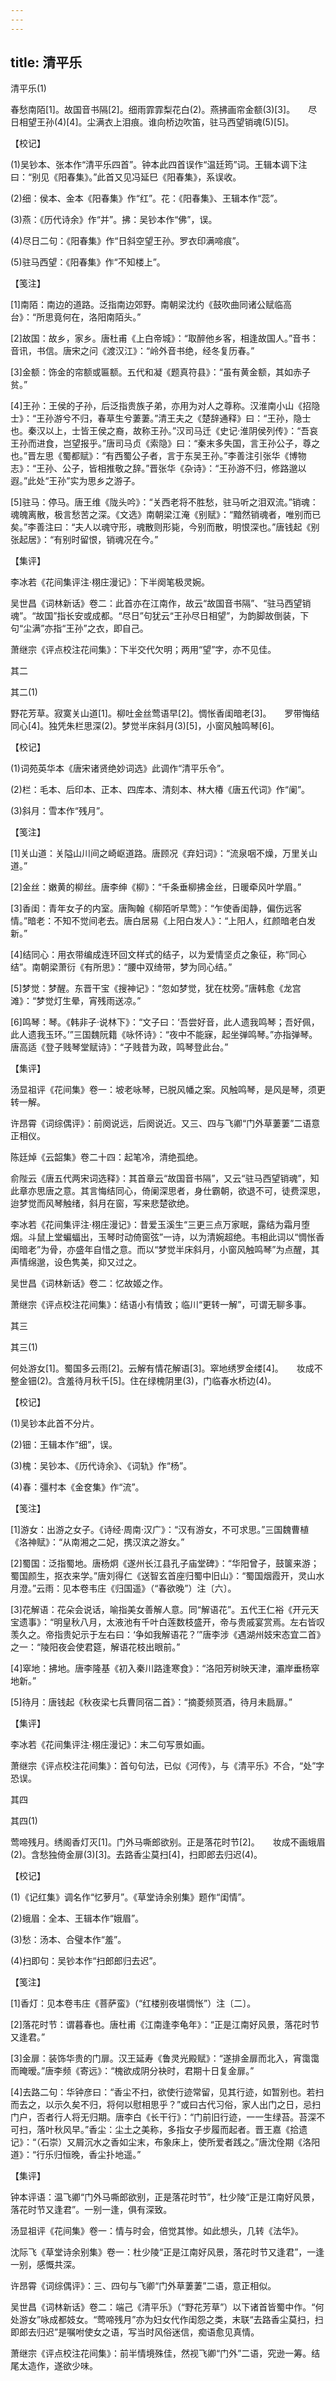```yaml
---
---
---
```

title: 清平乐
---



清平乐(1)


春愁南陌[1]。故国音书隔[2]。细雨霏霏梨花白(2)。燕拂画帘金额(3)[3]。　　尽日相望王孙(4)[4]。尘满衣上泪痕。谁向桥边吹笛，驻马西望销魂(5)[5]。





【校记】


(1)吴钞本、张本作“清平乐四首”。钟本此四首误作“温廷筠”词。王辑本调下注曰：“别见《阳春集》。”此首又见冯延巳《阳春集》，系误收。

(2)细：侯本、金本《阳春集》作“红”。花：《阳春集》、王辑本作“蕊”。

(3)燕：《历代诗余》作“并”。拂：吴钞本作“佛”，误。

(4)尽日二句：《阳春集》作“日斜空望王孙。罗衣印满啼痕”。

(5)驻马西望：《阳春集》作“不知楼上”。





【笺注】


[1]南陌：南边的道路。泛指南边郊野。南朝梁沈约《鼓吹曲同诸公赋临高台》：“所思竟何在，洛阳南陌头。”

[2]故国：故乡，家乡。唐杜甫《上白帝城》：“取醉他乡客，相逢故国人。”音书：音讯，书信。唐宋之问《渡汉江》：“岭外音书绝，经冬复历春。”

[3]金额：饰金的帘额或匾额。五代和凝《题真符县》：“虽有黄金额，其如赤子贫。”

[4]王孙：王侯的子孙，后泛指贵族子弟，亦用为对人之尊称。汉淮南小山《招隐士》：“王孙游兮不归，春草生兮萋萋。”清王夫之《楚辞通释》曰：“王孙，隐士也。秦汉以上，士皆王侯之裔，故称王孙。”汉司马迁《史记·淮阴侯列传》：“吾哀王孙而进食，岂望报乎。”唐司马贞《索隐》曰：“秦末多失国，言王孙公子，尊之也。”晋左思《蜀都赋》：“有西蜀公子者，言于东吴王孙。”李善注引张华《博物志》：“王孙、公子，皆相推敬之辞。”晋张华《杂诗》：“王孙游不归，修路邈以遐。”此处“王孙”实为思乡之游子。

[5]驻马：停马。唐王维《陇头吟》：“关西老将不胜愁，驻马听之泪双流。”销魂：魂魄离散，极言愁苦之深。《文选》南朝梁江淹《别赋》：“黯然销魂者，唯别而已矣。”李善注曰：“夫人以魂守形，魂散则形毙，今别而散，明恨深也。”唐钱起《别张起居》：“有别时留恨，销魂况在今。”





【集评】


李冰若《花间集评注·栩庄漫记》：下半阕笔极灵婉。

吴世昌《词林新话》卷二：此首亦在江南作，故云“故国音书隔”、“驻马西望销魂”。“故国”指长安或成都。“尽日”句犹云“王孙尽日相望”，为韵脚故倒装，下句“尘满”亦指“王孙”之衣，即自己。

萧继宗《评点校注花间集》：下半交代欠明；两用“望”字，亦不见佳。





其二

其二(1)


野花芳草。寂寞关山道[1]。柳吐金丝莺语早[2]。惆怅香闺暗老[3]。　　罗带悔结同心[4]。独凭朱栏思深(2)。梦觉半床斜月(3)[5]，小窗风触鸣琴[6]。





【校记】


(1)词苑英华本《唐宋诸贤绝妙词选》此调作“清平乐令”。

(2)栏：毛本、后印本、正本、四库本、清刻本、林大椿《唐五代词》作“阑”。

(3)斜月：雪本作“残月”。





【笺注】


[1]关山道：关隘山川间之崎岖道路。唐顾况《弃妇词》：“流泉咽不燥，万里关山道。”

[2]金丝：嫩黄的柳丝。唐李绅《柳》：“千条垂柳拂金丝，日暖牵风叶学眉。”

[3]香闺：青年女子的内室。唐陶翰《柳陌听早莺》：“乍使香闺静，偏伤远客情。”暗老：不知不觉间老去。唐白居易《上阳白发人》：“上阳人，红颜暗老白发新。”

[4]结同心：用衣带编成连环回文样式的结子，以为爱情坚贞之象征，称“同心结”。南朝梁萧衍《有所思》：“腰中双绮带，梦为同心结。”

[5]梦觉：梦醒。东晋干宝《搜神记》：“忽如梦觉，犹在枕旁。”唐韩愈《龙宫滩》：“梦觉灯生晕，宵残雨送凉。”

[6]鸣琴：琴。《韩非子·说林下》：“文子曰：‘吾尝好音，此人遗我鸣琴；吾好佩，此人遗我玉环。’”三国魏阮籍《咏怀诗》：“夜中不能寐，起坐弹鸣琴。”亦指弹琴。唐高适《登子贱琴堂赋诗》：“子贱昔为政，鸣琴登此台。”





【集评】


汤显祖评《花间集》卷一：坡老咏琴，已脱风幡之案。风触鸣琴，是风是琴，须更转一解。

许昂霄《词综偶评》：前阕说远，后阕说近。又三、四与飞卿“门外草萋萋”二语意正相仪。

陈廷焯《云韶集》卷二十四：起笔冷，清绝孤绝。

俞陛云《唐五代两宋词选释》：其首章云“故国音书隔”，又云“驻马西望销魂”，知此章亦思唐之意。其言悔结同心，倚阑深思者，身仕霸朝，欲退不可，徒费深思，迨梦觉而风琴触绪，斜月在窗，写来悲楚欲绝。

李冰若《花间集评注·栩庄漫记》：昔爱玉溪生“三更三点万家眠，露结为霜月堕烟。斗鼠上堂蝙蝠出，玉琴时动倚窗弦”一诗，以为清婉超绝。韦相此词以“惆怅香闺暗老”为骨，亦盛年自惜之意。而以“梦觉半床斜月，小窗风触鸣琴”为点醒，其声情绵邈，设色隽美，抑又过之。

吴世昌《词林新话》卷二：忆故姬之作。

萧继宗《评点校注花间集》：结语小有情致；临川“更转一解”，可谓无聊多事。





其三

其三(1)


何处游女[1]。蜀国多云雨[2]。云解有情花解语[3]。窣地绣罗金缕[4]。　　妆成不整金钿(2)。含羞待月秋千[5]。住在绿槐阴里(3)，门临春水桥边(4)。





【校记】


(1)吴钞本此首不分片。

(2)钿：王辑本作“细”，误。

(3)槐：吴钞本、《历代诗余》、《词轨》作“杨”。

(4)春：彊村本《金奁集》作“流”。





【笺注】


[1]游女：出游之女子。《诗经·周南·汉广》：“汉有游女，不可求思。”三国魏曹植《洛神赋》：“从南湘之二妃，携汉滨之游女。”

[2]蜀国：泛指蜀地。唐杨炯《遂州长江县孔子庙堂碑》：“华阳曾子，鼓箧来游；蜀国颜生，抠衣来学。”唐刘得仁《送智玄首座归蜀中旧山》：“蜀国烟霞开，灵山水月澄。”云雨：见本卷韦庄《归国遥》（“春欲晚”）注〔六〕。

[3]花解语：花朵会说话，喻指美女善解人意。同“解语花”。五代王仁裕《开元天宝遗事》：“明皇秋八月，太液池有千叶白莲数枝盛开，帝与贵戚宴赏焉。左右皆叹羡久之。帝指贵妃示于左右曰：‘争如我解语花？’”唐李涉《遇湖州妓宋态宜二首》之一：“陵阳夜会使君筵，解语花枝出眼前。”

[4]窣地：拂地。唐李隆基《初入秦川路逢寒食》：“洛阳芳树映天津，灞岸垂杨窣地新。”

[5]待月：唐钱起《秋夜梁七兵曹同宿二首》：“摘菱频贳酒，待月未扃扉。”





【集评】


李冰若《花间集评注·栩庄漫记》：末二句写景如画。

萧继宗《评点校注花间集》：首句句法，已似《河传》，与《清平乐》不合，“处”字恐误。





其四

其四(1)


莺啼残月。绣阁香灯灭[1]。门外马嘶郎欲别。正是落花时节[2]。　　妆成不画蛾眉(2)。含愁独倚金扉(3)[3]。去路香尘莫扫[4]，扫即郎去归迟(4)。





【校记】


(1)《记红集》调名作“忆萝月”。《草堂诗余别集》题作“闺情”。

(2)蛾眉：全本、王辑本作“娥眉”。

(3)愁：汤本、合璧本作“羞”。

(4)扫即句：吴钞本作“扫郎郎归去迟”。





【笺注】


[1]香灯：见本卷韦庄《菩萨蛮》（“红楼别夜堪惆怅”）注〔二〕。

[2]落花时节：谓暮春也。唐杜甫《江南逢李龟年》：“正是江南好风景，落花时节又逢君。”

[3]金扉：装饰华贵的门扉。汉王延寿《鲁灵光殿赋》：“遂排金扉而北入，宵霭霭而晻暧。”唐李频《寄远》：“槐欲成阴分袂时，君期十日复金扉。”

[4]去路二句：华钟彦曰：“香尘不扫，欲使行迹常留，见其行迹，如暂别也。若扫而去之，以示久矣不归，将何以慰相思乎？”或曰古代习俗，家人出门之日，忌扫门户，否者行人将无归期。唐李白《长干行》：“门前旧行迹，一一生绿苔。苔深不可扫，落叶秋风早。”香尘：尘土之美称，多指女子步履而起者。晋王嘉《拾遗记》：“（石崇）又屑沉水之香如尘末，布象床上，使所爱者践之。”唐沈佺期《洛阳道》：“行乐归恒晚，香尘扑地遥。”





【集评】


钟本评语：温飞卿“门外马嘶郎欲别，正是落花时节”，杜少陵“正是江南好风景，落花时节又逢君”。一别一逢，俱有深致。

汤显祖评《花间集》卷一：情与时会，倍觉其惨。如此想头，几转《法华》。

沈际飞《草堂诗余别集》卷一：杜少陵“正是江南好风景，落花时节又逢君”，一逢一别，感慨共深。

许昂霄《词综偶评》：三、四句与飞卿“门外草萋萋”二语，意正相似。

吴世昌《词林新话》卷二：端己《清平乐》（“野花芳草”）以下诸首皆蜀中作。“何处游女”咏成都妓女。“莺啼残月”亦为妇女代作闺怨之类，末联“去路香尘莫扫，扫即郎去归迟”是嘱咐使女之语，写当时风俗迷信，痴语愈见真情。

萧继宗《评点校注花间集》：前半情境殊佳，然视飞卿“门外”二语，究逊一筹。结尾太造作，遂欲少味。